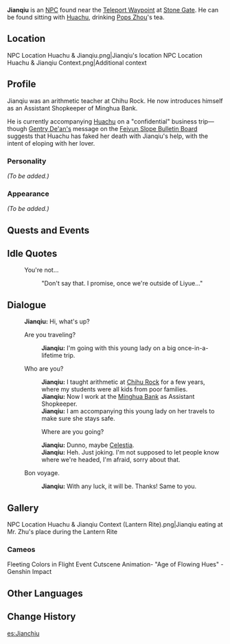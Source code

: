 {{Meta
<!-- REMOVE THIS TEMPLATE AFTER ADDING MISSING INFO -->
|missing_NPC_profile  = yes
}}
{{Character Infobox
|image            = NPC Jianqiu.png
|region           = Liyue
|type             = NPC
}}
'''Jianqiu''' is an [[NPC]] found near the [[Teleport Waypoint]] at [[Stone Gate]]. He can be found sitting with [[Huachu]], drinking [[Pops Zhou]]'s tea.

==Location==
<gallery>
NPC Location Huachu & Jianqiu.png|Jianqiu's location
NPC Location Huachu & Jianqiu Context.png|Additional context
</gallery>

==Profile==
<!-- detailed story/lore information goes here -->
Jianqiu was an arithmetic teacher at Chihu Rock.  He now introduces himself as an Assistant Shopkeeper of Minghua Bank.

He is currently accompanying [[Huachu]] on a "confidential" business trip&mdash;though [[Gentry De'an|Gentry De'an's]] message on the [[Feiyun Slope Bulletin Board#N|Feiyun Slope Bulletin Board]] suggests that Huachu has faked her death with Jianqiu's help, with the intent of eloping with her lover.

===Personality===
''(To be added.)''

===Appearance===
''(To be added.)''

==Quests and Events==
{{Quests and Events}}

==Idle Quotes==
{{Dialogue start}}
: {{DIcon|Idle}} You're not...
:: {{A|VO Jianqiu 01.ogg}} "Don't say that. I promise, once we're outside of Liyue..."
{{Dialogue end}}

==Dialogue==
{{Dialogue start}}
:'''Jianqiu:''' Hi, what's up?
:{{DIcon}} Are you traveling?
::'''Jianqiu:''' I'm going with this young lady on a big once-in-a-lifetime trip.
:{{DIcon}} Who are you?
::'''Jianqiu:''' I taught arithmetic at [[Chihu Rock]] for a few years, where my students were all kids from poor families.
::'''Jianqiu:''' Now I work at the [[Minghua Bank]] as Assistant Shopkeeper.
::'''Jianqiu:''' I am accompanying this young lady on her travels to make sure she stays safe.
::{{DIcon}} Where are you going?
::'''Jianqiu:''' Dunno, maybe [[Celestia]].
::'''Jianqiu:''' Heh. Just joking. I'm not supposed to let people know where we're headed, I'm afraid, sorry about that.
:{{DIcon}} Bon voyage.
::'''Jianqiu:''' With any luck, it will be. Thanks! Same to you.
{{Dialogue end}}

==Gallery==
<gallery>
NPC Location Huachu & Jianqiu Context (Lantern Rite).png|Jianqiu eating at Mr. Zhu's place during the Lantern Rite
</gallery>

===Cameos===
<gallery>
Fleeting Colors in Flight Event Cutscene Animation- "Age of Flowing Hues" - Genshin Impact
</gallery>

==Other Languages==
{{Other Languages
|default_hidden = 1
|en      = Jianqiu
|zhs     = 鉴秋
|zhs_rm  = Jiànqiū
|zht     = 鑒秋
|zht_rm  = Jiànqiū
|ja      = 鑑秋
|ja_rm   = Kanshuu{{Assumed}}
|ko      = 감추
|ko_rm   = Gamchu
|es      = Jianchiu
|fr      = Jianqiu
|ru      = Цзянь Цю
|th      = Jianqiu
|vi      = Jianqiu
|de      = Jianqiu
|id      = Jianqiu
|pt      = Jianqiu
|tr      = Jianqiu
|it      = Jianqiu
}}

==Change History==
{{Change History|1.0}}

[[es:Jianchiu]]